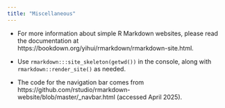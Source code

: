 ```yaml
---
title: "Miscellaneous"
---
```


- For more information about simple R Markdown websites, please read the documentation at https://bookdown.org/yihui/rmarkdown/rmarkdown-site.html.  

- Use `rmarkdown:::site_skeleton(getwd())` in the console, along with `rmarkdown::render_site()` as needed.  

- The code for the navigation bar comes from https://github.com/rstudio/rmarkdown-website/blob/master/_navbar.html (accessed April 2025).  
